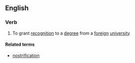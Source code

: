 ==English==

===Verb===
{{en-verb|nostrificat|ing}}

# To grant [[recognition]] to a [[degree]] from a [[foreign]] [[university]]

====Related terms====
*[[nostrification]]